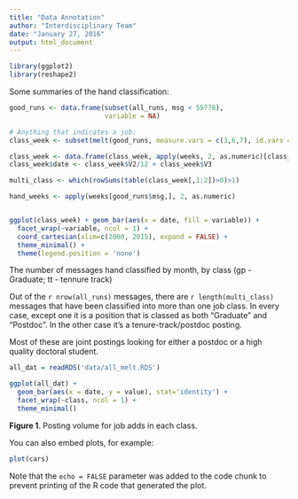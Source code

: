 ```yaml
---
title: "Data Annotation"
author: "Interdisciplinary Team"
date: "January 27, 2016"
output: html_document
---
```


```r
library(ggplot2)
library(reshape2)
```

Some summaries of the hand classification:
```r
good_runs <- data.frame(subset(all_runs, msg < 55778),
                        variable = NA)

# Anything that indicates a job:
class_week <- subset(melt(good_runs, measure.vars = c(3,6,7), id.vars = 1), value == TRUE)

class_week <- data.frame(class_week, apply(weeks, 2, as.numeric)[class_week$msg,])
class_week$date <- class_week$V2/12 + class_week$V3

multi_class <- which(rowSums(table(class_week[,1:2])>0)>1)

hand_weeks <- apply(weeks[good_runs$msg,], 2, as.numeric)


ggplot(class_week) + geom_bar(aes(x = date, fill = variable)) + 
  facet_wrap(~variable, ncol = 1) + 
  coord_cartesian(xlim=c(2000, 2015), expand = FALSE) +
  theme_minimal() +
  theme(legend.position = 'none')

```

The number of messages hand classified by month, by class (gp - Graduate; tt - tennure track)


Out of the `r nrow(all_runs)` messages, there are `r length(multi_class)` messages that have been classified into more than one job class.  In every case, except one it is a position that is classed as both "Graduate" and "Postdoc".  In the other case it's a tenure-track/postdoc posting.

Most of these are joint postings looking for either a postdoc or a high quality doctoral student.

```r

all_dat = readRDS('data/all_melt.RDS')

ggplot(all_dat) + 
  geom_bar(aes(x = date, y = value), stat='identity') +
  facet_wrap(~class, ncol = 1) +
  theme_minimal()

```
**Figure 1**. Posting volume for job adds in each class.


You can also embed plots, for example:

```r
plot(cars)
```

Note that the `echo = FALSE` parameter was added to the code chunk to prevent printing of the R code that generated the plot.
